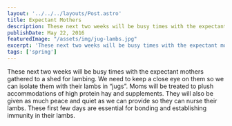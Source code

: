 ```yaml
---
layout: '../../../layouts/Post.astro'
title: Expectant Mothers
description: These next two weeks will be busy times with the expectant mothers
publishDate: May 22, 2016
featuredImage: "/assets/img/jug-lambs.jpg"
excerpt: 'These next two weeks will be busy times with the expectant mothers'
tags: ['spring']
---
```


These next two weeks will be busy times with the expectant mothers gathered to a shed for lambing.  We need to keep a close eye on them so we can isolate them with their lambs in “jugs”. Moms will be treated to plush accommodations of high protein hay and supplements. They will also be given as much peace and quiet as we can provide so they can nurse their lambs. These first few days are essential for bonding and establishing immunity in their lambs.